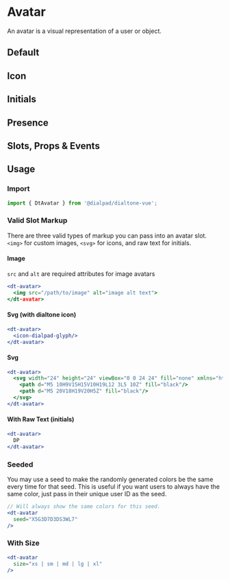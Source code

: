
<Meta of={AvatarStories}/>

# Avatar

<Subtitle>
  An avatar is a visual representation of a user or object.
</Subtitle>

## Default

<Canvas>
  <Story of={AvatarStories.Default} />
</Canvas>

## Icon

<Canvas>
  <Story of={AvatarStories.Icon} />
</Canvas>

## Initials

<Canvas>
  <Story of={AvatarStories.Initials} />
</Canvas>

## Presence

<Canvas>
  <Story of={AvatarStories.Presence} />
</Canvas>

## Slots, Props & Events

<Controls />

## Usage

### Import

```jsx
import { DtAvatar } from '@dialpad/dialtone-vue';
```

### Valid Slot Markup

There are three valid types of markup you can pass into an avatar slot. `<img>` for custom images,
`<svg>` for icons, and raw text for initials.

#### Image

`src` and `alt` are required attributes for image avatars

```jsx
<dt-avatar>
  <img src="/path/to/image" alt="image alt text">
</dt-avatar>
```

#### Svg (with dialtone icon)

```jsx
<dt-avatar>
  <icon-dialpad-glyph/>
</dt-avatar>
```

#### Svg

```jsx
<dt-avatar>
  <svg width="24" height="24" viewBox="0 0 24 24" fill="none" xmlns="http://www.w3.org/2000/svg">
    <path d="M5 10H9V15H15V10H19L12 3L5 10Z" fill="black"/>
    <path d="M5 20V18H19V20H5Z" fill="black"/>
  </svg>
</dt-avatar>
```

#### With Raw Text (initials)

```jsx
<dt-avatar>
  DP
</dt-avatar>
```

### Seeded

You may use a seed to make the randomly generated colors be the same every time for that seed. This is useful
if you want users to always have the same color, just pass in their unique user ID as the seed.

```jsx
// Will always show the same colors for this seed.
<dt-avatar
  seed="X5G3D7D3DS3WL7"
/>
```

### With Size

```jsx
<dt-avatar
  size="xs | sm | md | lg | xl"
/>
```
